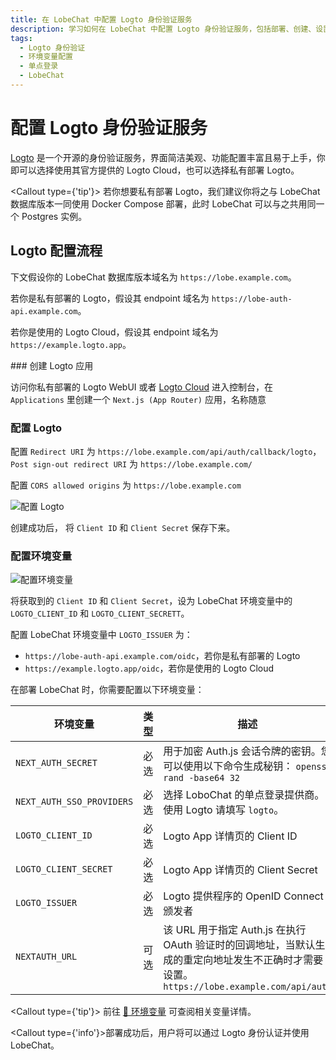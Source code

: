 ```yaml
---
title: 在 LobeChat 中配置 Logto 身份验证服务
description: 学习如何在 LobeChat 中配置 Logto 身份验证服务，包括部署、创建、设置权限和环境变量。
tags:
  - Logto 身份验证
  - 环境变量配置
  - 单点登录
  - LobeChat
---
```


# 配置 Logto 身份验证服务

[Logto](https://github.com/logto-io/logto) 是一个开源的身份验证服务，界面简洁美观、功能配置丰富且易于上手，你即可以选择使用其官方提供的 Logto Cloud，也可以选择私有部署 Logto。

<Callout type={'tip'}>
    若你想要私有部署 Logto，我们建议你将之与 LobeChat 数据库版本一同使用 Docker Compose 部署，此时 LobeChat 可以与之共用同一个 Postgres 实例。
</Callout>

## Logto 配置流程

下文假设你的 LobeChat 数据库版本域名为 `https://lobe.example.com`。

若你是私有部署的 Logto，假设其 endpoint 域名为 `https://lobe-auth-api.example.com`。

若你是使用的 Logto Cloud，假设其 endpoint 域名为 `https://example.logto.app`。

<Steps>
  ### 创建 Logto 应用

访问你私有部署的 Logto WebUI 或者 [Logto Cloud](http://cloud.logto.io/) 进入控制台，在 `Applications` 里创建一个 `Next.js (App Router)` 应用，名称随意

### 配置 Logto

配置 `Redirect URI` 为 `https://lobe.example.com/api/auth/callback/logto`，`Post sign-out redirect URI` 为 `https://lobe.example.com/`

配置 `CORS allowed origins` 为 `https://lobe.example.com`

<Image
  alt="配置 Logto"
  inStep
  src="https://github.com/user-attachments/assets/5b816379-c07b-40ea-bde4-df16e2e4e523"
/>

创建成功后， 将 `Client ID` 和 `Client Secret` 保存下来。

### 配置环境变量

<Image
  alt="配置环境变量"
  inStep
  src="https://github.com/user-attachments/assets/15af6d94-af4f-4aa9-bbab-7a46e9f9e837"
/>

将获取到的 `Client ID` 和 `Client Secret`，设为 LobeChat 环境变量中的 `LOGTO_CLIENT_ID` 和 `LOGTO_CLIENT_SECRETT`。

配置 LobeChat 环境变量中 `LOGTO_ISSUER` 为：

- `https://lobe-auth-api.example.com/oidc`，若你是私有部署的 Logto
- `https://example.logto.app/oidc`，若你是使用的 Logto Cloud

在部署 LobeChat 时，你需要配置以下环境变量：

| 环境变量 | 类型 | 描述 |
| --- | --- | --- |
| `NEXT_AUTH_SECRET` | 必选 | 用于加密 Auth.js 会话令牌的密钥。您可以使用以下命令生成秘钥： `openssl rand -base64 32` |
| `NEXT_AUTH_SSO_PROVIDERS` | 必选 | 选择 LoboChat 的单点登录提供商。使用 Logto 请填写 `logto`。 |
| `LOGTO_CLIENT_ID` | 必选 | Logto App 详情页的 Client ID |
| `LOGTO_CLIENT_SECRET` | 必选 | Logto App 详情页的 Client Secret |
| `LOGTO_ISSUER` | 必选 | Logto 提供程序的 OpenID Connect 颁发者 |
| `NEXTAUTH_URL` | 可选 | 该 URL 用于指定 Auth.js 在执行 OAuth 验证时的回调地址，当默认生成的重定向地址发生不正确时才需要设置。`https://lobe.example.com/api/auth` |

  <Callout type={'tip'}>
    前往 [📘 环境变量](/docs/self-hosting/environment-variables/auth#logto) 可查阅相关变量详情。
 
</Callout>
</Steps>

<Callout type={'info'}>部署成功后，用户将可以通过 Logto 身份认证并使用 LobeChat。</Callout>

